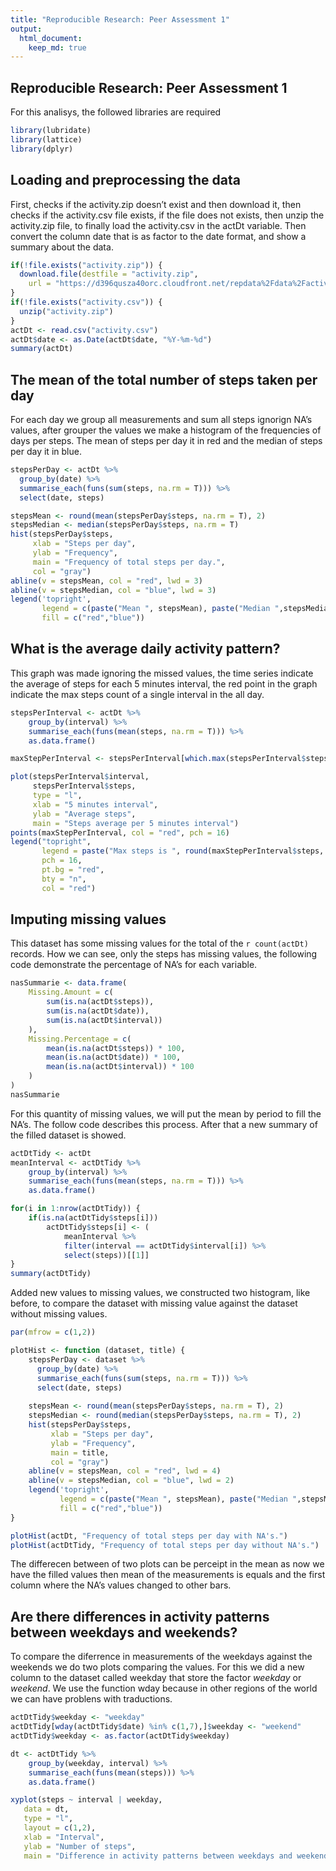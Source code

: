 ```yaml
---
title: "Reproducible Research: Peer Assessment 1"
output: 
  html_document: 
    keep_md: true 
---
```


## Reproducible Research: Peer Assessment 1

For this analisys, the followed libraries are required

```r
library(lubridate)
library(lattice)
library(dplyr)
```

## Loading and preprocessing the data

First, checks if the activity.zip doesn't exist and then download it, then checks if the activity.csv file exists, if the file does not exists, then unzip the activity.zip file, to finally load the activity.csv in the actDt variable. Then convert the column date that is as factor to the date format, and show a summary about the data.


```r
if(!file.exists("activity.zip")) {
  download.file(destfile = "activity.zip", 
    url = "https://d396qusza40orc.cloudfront.net/repdata%2Fdata%2Factivity.zip")
}
if(!file.exists("activity.csv")) {
  unzip("activity.zip")
}
actDt <- read.csv("activity.csv")
actDt$date <- as.Date(actDt$date, "%Y-%m-%d")
summary(actDt)
```


## The mean of the total number of steps taken per day

For each day we group all measurements and sum all steps ignorign NA's values, after grouper the values we make a histogram of the frequencies of days per steps. The mean of steps per day it in red and the median of steps per day it in blue.

```r
stepsPerDay <- actDt %>% 
  group_by(date) %>% 
  summarise_each(funs(sum(steps, na.rm = T))) %>% 
  select(date, steps)

stepsMean <- round(mean(stepsPerDay$steps, na.rm = T), 2)
stepsMedian <- median(stepsPerDay$steps, na.rm = T)
hist(stepsPerDay$steps, 
     xlab = "Steps per day",
     ylab = "Frequency",
     main = "Frequency of total steps per day.", 
     col = "gray")
abline(v = stepsMean, col = "red", lwd = 3)
abline(v = stepsMedian, col = "blue", lwd = 3)
legend('topright', 
       legend = c(paste("Mean ", stepsMean), paste("Median ",stepsMedian)), 
       fill = c("red","blue"))
```

## What is the average daily activity pattern?

This graph was made ignoring the missed values, the time series indicate the average of steps for each 5 minutes interval, the red point in the graph indicate the max steps count of a single interval in the all day.

```r
stepsPerInterval <- actDt %>%
    group_by(interval) %>%
    summarise_each(funs(mean(steps, na.rm = T))) %>%
    as.data.frame()

maxStepPerInterval <- stepsPerInterval[which.max(stepsPerInterval$steps),]

plot(stepsPerInterval$interval, 
     stepsPerInterval$steps, 
     type = "l", 
     xlab = "5 minutes interval", 
     ylab = "Average steps", 
     main = "Steps average per 5 minutes interval")
points(maxStepPerInterval, col = "red", pch = 16)
legend("topright", 
       legend = paste("Max steps is ", round(maxStepPerInterval$steps, 2)), 
       pch = 16, 
       pt.bg = "red", 
       bty = "n", 
       col = "red")
```

## Imputing missing values

This dataset has some missing values for the total of the `r count(actDt)` records. How we can see, only the steps has missing values, the following code demonstrate the percentage of NA's for each variable.

```r
nasSummarie <- data.frame(
    Missing.Amount = c(
        sum(is.na(actDt$steps)),
        sum(is.na(actDt$date)),
        sum(is.na(actDt$interval))
    ),
    Missing.Percentage = c(
        mean(is.na(actDt$steps)) * 100,
        mean(is.na(actDt$date)) * 100,
        mean(is.na(actDt$interval)) * 100
    )
)
nasSummarie
```


For this quantity of missing values, we will put the mean by period to fill the NA's. The follow code describes this process. After that a new summary of the filled dataset is showed.

```r
actDtTidy <- actDt
meanInterval <- actDtTidy %>% 
    group_by(interval) %>% 
    summarise_each(funs(mean(steps, na.rm = T))) %>% 
    as.data.frame()

for(i in 1:nrow(actDtTidy)) {
    if(is.na(actDtTidy$steps[i]))
        actDtTidy$steps[i] <- (
            meanInterval %>% 
            filter(interval == actDtTidy$interval[i]) %>% 
            select(steps))[[1]]
}
summary(actDtTidy)
```

Added new values to missing values, we constructed two histogram, like before, to compare the dataset with missing value against the dataset without missing values.

```r
par(mfrow = c(1,2))

plotHist <- function (dataset, title) {
    stepsPerDay <- dataset %>% 
      group_by(date) %>% 
      summarise_each(funs(sum(steps, na.rm = T))) %>% 
      select(date, steps)
    
    stepsMean <- round(mean(stepsPerDay$steps, na.rm = T), 2)
    stepsMedian <- round(median(stepsPerDay$steps, na.rm = T), 2)
    hist(stepsPerDay$steps, 
         xlab = "Steps per day",
         ylab = "Frequency",
         main = title, 
         col = "gray")
    abline(v = stepsMean, col = "red", lwd = 4)
    abline(v = stepsMedian, col = "blue", lwd = 2)
    legend('topright', 
           legend = c(paste("Mean ", stepsMean), paste("Median ",stepsMedian)), 
           fill = c("red","blue"))
}

plotHist(actDt, "Frequency of total steps per day with NA's.")
plotHist(actDtTidy, "Frequency of total steps per day without NA's.")
```

The differecen between of two plots can be perceipt in the mean as now we have the filled values then mean of the measurements is equals and the first column where the NA's values changed to other bars.

## Are there differences in activity patterns between weekdays and weekends?

To compare the diferrence in measurements of the weekdays against the weekends we do two plots comparing the values. For this we did a new column to the dataset called weekday that store the factor *weekday* or *weekend*. We use the function wday because in other regions of the world we can have problens with traductions.

```r
actDtTidy$weekday <- "weekday"
actDtTidy[wday(actDtTidy$date) %in% c(1,7),]$weekday <- "weekend"
actDtTidy$weekday <- as.factor(actDtTidy$weekday)

dt <- actDtTidy %>% 
    group_by(weekday, interval) %>% 
    summarise_each(funs(mean(steps))) %>% 
    as.data.frame()

xyplot(steps ~ interval | weekday, 
   data = dt, 
   type = "l", 
   layout = c(1,2),
   xlab = "Interval",
   ylab = "Number of steps",
   main = "Difference in activity patterns between weekdays and weekends")
```

